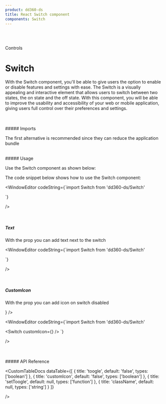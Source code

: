 ```yaml
---
product: dd360-ds
title: React Switch component
components: Switch
---
```


<br id='top' />
<br />

<Label>Controls</Label>

# <span name="floating-nav">Switch</span>

With the Switch component, you'll be able to give users the option to enable or disable features and settings with ease. The Switch is a visually appealing and
interactive element that allows users to switch between two states, the on state and the off state. With this component, you will be able to improve the
usability and accessibility of your web or mobile application, giving users full control over their preferences and settings.

<br />
<br />
##### <span name="floating-nav">Imports</span>

The first alternative is recommended since they can reduce the application bundle

<WindowEditor codeString="import Switch from 'dd360-ds/Switch'" />
<WindowEditor codeString="import { Switch } from 'dd360-ds'" />

<br />
##### <span name="floating-nav">Usage</span>

Use the Switch component as shown below:

<Playground className="gap-y-2">
    <SwitchCustom />
</Playground>

The code snippet below shows how to use the Switch component:

<WindowEditor
    codeString={`import  Switch from 'dd360-ds/Switch'

<Switch />
`}

/>

<br />

##### <span name="floating-nav">Text</span>

With the prop <Tag text='text' /> you can add text next to the switch

<Playground className="gap-y-2">
    <SwitchCustom text="Active option" />
</Playground>

<WindowEditor
    codeString={`import  Switch from 'dd360-ds/Switch'

<Switch text="Active option" />
`}

/>

<br />

##### <span name="floating-nav">CustomIcon</span>

With the prop <Tag text='customIcon' /> you can add icon on switch disabled

<Playground className="gap-y-2">
    <SwitchCustom customIcon={<DynamicHeroIcon icon="XIcon" className="text-blue-700 w-5" />} />
</Playground>

<WindowEditor
    codeString={`import  Switch from 'dd360-ds/Switch'

<Switch customIcon={<DynamicHeroIcon icon="XIcon" className="text-blue-700 w-5" />} />
`}

/>

<br />

<br />
##### <span name="floating-nav">API Reference</span>

<CustomTableDocs
    dataTable={[
        { title: 'toogle', default: 'false', types: ['boolean'] },
        { title: 'customIcon', default: 'false', types: ['boolean'] },
        { title: 'setToogle', default: null, types: ['function'] },
        { title: 'className', default: null, types: ['string'] }
    ]}

/>

<CustomCallout
    variant="info"
    title="Note"
    icon="info"
    description="This documentation assumes that the audience has basic knowledge of React
    and how to use components in React applications."
/>

<BackAndForwardController />